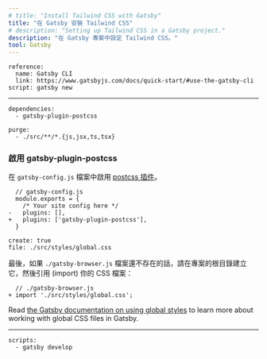 ```yaml
---
# title: "Install Tailwind CSS with Gatsby"
title: "在 Gatsby 安裝 Tailwind CSS"
# description: "Setting up Tailwind CSS in a Gatsby project."
description: "在 Gatsby 專案中設定 Tailwind CSS。"
tool: Gatsby
---
```


```preval installation
reference:
  name: Gatsby CLI
  link: https://www.gatsbyjs.com/docs/quick-start/#use-the-gatsby-cli
script: gatsby new 
```

---

```preval setup
dependencies:
  - gatsby-plugin-postcss
```

```preval configuration
purge: 
  - ./src/**/*.{js,jsx,ts,tsx}
```

<!-- ### Enable gatsby-plugin-postcss -->
### 啟用 gatsby-plugin-postcss

<!-- In your `gatsby-config.js` file, enable the [postcss plugin](https://www.gatsbyjs.com/plugins/gatsby-plugin-postcss/). -->
在 `gatsby-config.js` 檔案中啟用 [postcss 插件](https://www.gatsbyjs.com/plugins/gatsby-plugin-postcss/)。

```diff-js
  // gatsby-config.js
  module.exports = {
    /* Your site config here */
-   plugins: [],
+   plugins: ['gatsby-plugin-postcss'],
  }
```

```preval include
create: true
file: ./src/styles/global.css
```

<!-- Finally, create a `./gatsby-browser.js` file at the root of your project if it doesn't already exist, and import your CSS file: -->
最後，如果 `./gatsby-browser.js` 檔案還不存在的話，請在專案的根目錄建立它，然後引用 (import) 你的 CSS 檔案：

```diff-js
  // ./gatsby-browser.js
+ import './src/styles/global.css';
```

<!-- Read [the Gatsby documentation on using global styles](https://www.gatsbyjs.com/tutorial/part-two/#using-global-styles) to learn more about working with global CSS files in Gatsby. -->
<!-- 閱讀 [Gatsby 全域樣式文件] 以獲得更多關於在 Gatsby 使用全域 CSS 檔案的資訊。 -->
Read [the Gatsby documentation on using global styles](https://www.gatsbyjs.com/docs/recipes/styling-css/#using-global-css-files-without-a-layout-component) to learn more about working with global CSS files in Gatsby.

---

```preval finish
scripts:
  - gatsby develop 
```

